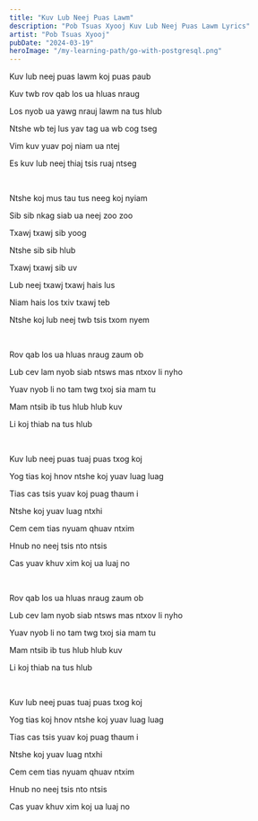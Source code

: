 ```yaml
---
title: "Kuv Lub Neej Puas Lawm"
description: "Pob Tsuas Xyooj Kuv Lub Neej Puas Lawm Lyrics"
artist: "Pob Tsuas Xyooj"
pubDate: "2024-03-19"
heroImage: "/my-learning-path/go-with-postgresql.png"
---
```


Kuv lub neej puas lawm koj puas paub

Kuv twb rov qab los ua hluas nraug

Los nyob ua yawg nrauj lawm na tus hlub

Ntshe wb tej lus yav tag ua wb cog tseg

Vim kuv yuav poj niam ua ntej

Es kuv lub neej thiaj tsis ruaj ntseg

<br />

Ntshe koj mus tau tus neeg koj nyiam

Sib sib nkag siab ua neej zoo zoo

Txawj txawj sib yoog

Ntshe sib sib hlub

Txawj txawj sib uv

Lub neej txawj txawj hais lus

Niam hais los txiv txawj teb

Ntshe koj lub neej twb tsis txom nyem

<br />

Rov qab los ua hluas nraug zaum ob

Lub cev lam nyob siab ntsws mas ntxov li nyho

Yuav nyob li no tam twg txoj sia mam tu

Mam ntsib ib tus hlub hlub kuv

Li koj thiab na tus hlub

<br />

Kuv lub neej puas tuaj puas txog koj

Yog tias koj hnov ntshe koj yuav luag luag

Tias cas tsis yuav koj puag thaum i

Ntshe koj yuav luag ntxhi

Cem cem tias nyuam qhuav ntxim

Hnub no neej tsis nto ntsis

Cas yuav khuv xim koj ua luaj no

<br />

Rov qab los ua hluas nraug zaum ob

Lub cev lam nyob siab ntsws mas ntxov li nyho

Yuav nyob li no tam twg txoj sia mam tu

Mam ntsib ib tus hlub hlub kuv

Li koj thiab na tus hlub

<br />

Kuv lub neej puas tuaj puas txog koj

Yog tias koj hnov ntshe koj yuav luag luag

Tias cas tsis yuav koj puag thaum i

Ntshe koj yuav luag ntxhi

Cem cem tias nyuam qhuav ntxim

Hnub no neej tsis nto ntsis

Cas yuav khuv xim koj ua luaj no
